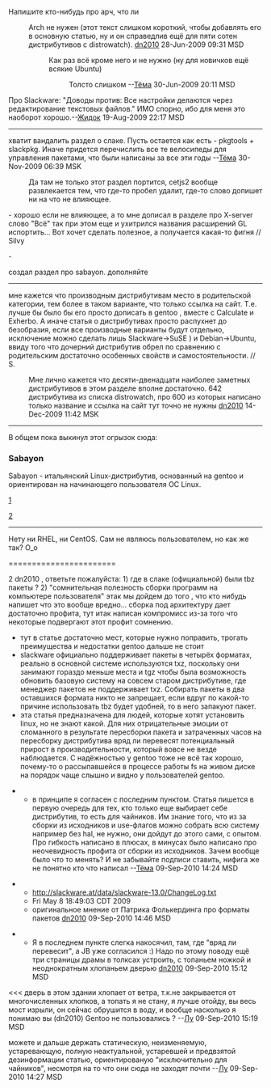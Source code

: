 Напишите кто-нибудь про арч, что ли
:Arch не нужен (этот текст слишком короткий, чтобы добавлять его в основную статью, ну и он справедлив ещё для пяти сотен дистрибутивов с distrowatch). [[User:dn2010|dn2010]] 28-Jun-2009 09:31 MSD
::Как раз всё кроме него и не нужно (ну для новичков ещё всякие Ubuntu)
:::Толсто слишком --[[User:JB|Тёма]] 30-Jun-2009 20:11 MSD

Про Slackware:
"Доводы против: Все настройки делаются через редактирование текстовых файлов."
ИМО спорно, ибо для меня это наоборот хорошо.--[[User:Cooler|Жидок]] 19-Aug-2009 22:17 MSD

----

хватит вандалить раздел о слаке. Пусть остается как есть - pkgtools + slackpkg. Иначе придется перечислить все те велосипеды для управления пакетами, что были написаны за все эти годы --[[User:JB|Тёма]] 30-Nov-2009 06:39 MSK
:Да там не только этот раздел портится, cetjs2 вообще развлекается тем, что где-то пробел удалит, где-то слово допишет ни на что не влияющее. 


-
хорошо если не влияющее, а то мне дописал в разделе про X-server слово "Всё" так при этом еще и ухитрился названия расширений GL испортить... Вот хочет сделать полезное, а получается какая-то фигня // Silvy


-

создал раздел про sabayon. дополняйте

----
мне кажется что производным дистрибутивам место в родительской категории, тем более в таком варианте, что только ссылка на сайт. Т.е. лучше бы было бы его просто дописать в gentoo , вместе с Calculate и Exherbo.
А иначе статья о дистрибутивах просто распухнет до безобразия, если все производные варианты будут отдельно, исключение можно сделать лишь Slackware->SuSE ) и Debian->Ubuntu, ввиду того что дочерний дистрибутив обрел по сравнению с родительским достаточно особенных свойств и самостоятельности. // S.
: Мне лично кажется что десяти-двенадцати наиболее заметных дистрибутивов в этом разделе вполне достаточно. 642 дистрибутива из списка distrowatch, про 600 из которых написано только название и ссылка на сайт тут точно не нужны [[User:dn2010|dn2010]] 14-Dec-2009 11:42 MSK
----
В общем пока выкинул этот огрызок сюда:

=== Sabayon ===

Sabayon - итальянский Linux-дистрибутив, основанный на gentoo и ориентирован на начинающего пользователя ОС Linux.

[http://distrowatch.com/table.php?distribution=sabayon]

[http://www.sabayonlinux.org/]
----

Нету ни RHEL, ни CentOS. Сам не являюсь пользователем, но как же так? O_o

=======================

2 dn2010 , ответьте пожалуйста:
1) где в слаке (официальной) были tbz пакеты ?
2) "сомнительная полезность сборки программ на компьютере пользователя"
этак мы дойдем до того , что кто нибудь напишет что это вообще вредно...
сборка под архитектуру дает достаточно профита, тут итак написан компромисс из-за того что некоторые подвергают этот профит сомнению.
:
* тут в статье достаточно мест, которые нужно поправить, трогать преимущества и недостатки gentoo дальше не стоит
* slackware официально поддерживает пакеты в четырёх форматах, реально в основной системе используются txz, поскольку они занимают гораздо меньше места и tgz чтобы была возможность обновить базовую систему на совсем старом дистрибутиве, где менеджер пакетов не поддерживает txz. Собирать пакеты в два оставшихся формата никто не запрещает, если вдруг по какой-то причине использовать tbz будет удобней, то в него запакуют пакет.
* эта статья предназначена для людей, которые хотят установить linux, но не знают какой. Для них отрицательные эмоции от сломанного в результате пересборки пакета и затраченных часов на пересборку дистрибутива вряд ли перевесят потенциальный прирост в производительности, который вовсе не везде наблюдается. С надёжностью у gentoo тоже не всё так хорошо, почему-то о рассыпавшейся в процессе работы fs на живом диске на порядок чаще слышно и видно у пользователей gentoo.

** в принципе я согласен с последним пунктом. Статья пишется в первую очередь для тех, кто только еще выбирает себе дистрибутив, то есть для чайников. Им знание того, что из за сборки из исходников и use-флагов можно собрать всю систему например без hal, не нужно, они дойдут до этого сами, с опытом. Про гибкость написано в плюсах, в минусах было написано про неочевидность профита от сборки из исходников. Зачем вообще было что то менять? И не забывайте подписи ставить, нифига же не понятно кто что написал --[[User:JB|Тёма]] 09-Sep-2010 14:24 MSD

*** http://slackware.at/data/slackware-13.0/ChangeLog.txt 
*** Fri May  8 18:49:03 CDT 2009 
*** оригинальное мнение от Патрика Фолькердинга про форматы пакетов [[User:dn2010|dn2010]] 09-Sep-2010 14:46 MSD

*** Я в последнем пункте слегка накосячил, там, где "вряд ли перевесит", а JB уже согласился :) Надо по этому поводу ещё три страницы драмы в толксах устроить, с топаньем ножкой и неоднократным хлопаньем дверью [[User:dn2010|dn2010]] 09-Sep-2010 15:12 MSD

<<< дверь в этом здании хлопает от ветра, т.к.не закрывается от многочисленных хлопков, а топать я не стану, я лучше отойду, вы весь мост изрыли, он сейчас обрушится в воду, и вообще насколько я понимаю вы (dn2010) Gentoo не пользовались ? --[[User:Sylvia|Лу]] 09-Sep-2010 15:19 MSD



можете и дальше держать статическую, неизменяемую, устаревающую, полную неактуальной, устаревшей и предвзятой дезинформации статью, ориентированую "исключительно для чайников", несмотря на то что они сюда не заходят почти --[[User:Sylvia|Лу]] 09-Sep-2010 14:27 MSD